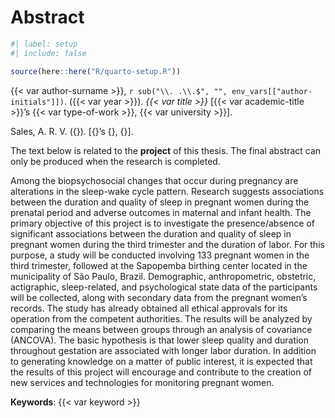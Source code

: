<!-- %:::% .common h1 begin %:::% -->
# Abstract {.unnumbered}
<!-- %:::% .common h1 end %:::% -->

```r
#| label: setup
#| include: false

source(here::here("R/quarto-setup.R"))
```

{{< var author-surname >}}, `r sub("\\. .\\.$", "", env_vars[["author-initials"]])`. ({{< var year >}}). _{{< var title >}}_ [{{< var academic-title >}}'s {{< var type-of-work >}}, {{< var university >}}].

::: {.content-visible when-format="pdf"}
<!-- %:::% vernacular-abstract reference begin %:::% -->
Sales, A. R. V. ({\imprimirdata}). \textit{\imprimirtitulo} [{\imprimirtipodetituloacademico}'s {\imprimirtipotrabalho}, {\imprimiruniversidade}].
<!-- %:::% vernacular-abstract reference end %:::% -->
:::

<!-- %:::% vernacular-abstract body begin %:::% -->
The text below is related to the __project__ of this thesis. The final abstract can only be produced when the research is completed.

Among the biopsychosocial changes that occur during pregnancy are alterations in the sleep-wake cycle pattern. Research suggests associations between the duration and quality of sleep in pregnant women during the prenatal period and adverse outcomes in maternal and infant health. The primary objective of this project is to investigate the presence/absence of significant associations between the duration and quality of sleep in pregnant women during the third trimester and the duration of labor. For this purpose, a study will be conducted involving 133 pregnant women in the third trimester, followed at the Sapopemba birthing center located in the municipality of São Paulo, Brazil. Demographic, anthropometric, obstetric, actigraphic, sleep-related, and psychological state data of the participants will be collected, along with secondary data from the pregnant women's records. The study has already obtained all ethical approvals for its operation from the competent authorities. The results will be analyzed by comparing the means between groups through an analysis of covariance (ANCOVA). The basic hypothesis is that lower sleep quality and duration throughout gestation are associated with longer labor duration. In addition to generating knowledge on a matter of public interest, it is expected that the results of this project will encourage and contribute to the creation of new services and technologies for monitoring pregnant women.
<!-- %:::% vernacular-abstract body end %:::% -->

__Keywords__: {{< var keyword >}}

::: {.content-visible when-format="pdf"}
<!-- %:::% vernacular-abstract keywords begin %:::% -->
\begin{tabular}{p{2.3cm} p{13.6cm}}
  \textbf{Keywords}: & Pregnancy. Sleep. Sleep-wake cycle. Sleep quality. Duration of sleep. Childbirth. Duration of childbirth. Actigraphy. MCTQ. PSQI. DASS.
\end{tabular}
<!-- %:::% vernacular-abstract keywords end %:::% -->
:::
